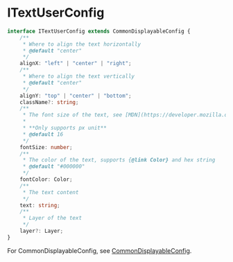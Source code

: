 # ITextUserConfig

```typescript
interface ITextUserConfig extends CommonDisplayableConfig {
    /**
     * Where to align the text horizontally
     * @default "center"
     */
    alignX: "left" | "center" | "right";
    /**
     * Where to align the text vertically
     * @default "center"
     */
    alignY: "top" | "center" | "bottom";
    className?: string;
    /**
     * The font size of the text, see [MDN](https://developer.mozilla.org/en-US/docs/Web/CSS/font-size)
     *
     * **Only supports px unit**
     * @default 16
     */
    fontSize: number;
    /**
     * The color of the text, supports {@link Color} and hex string
     * @default "#000000"
     */
    fontColor: Color;
    /**
     * The text content
     */
    text: string;
    /**
     * Layer of the text
     */
    layer?: Layer;
}
```

For CommonDisplayableConfig, see [CommonDisplayableConfig](./CommonDisplayableConfig).
